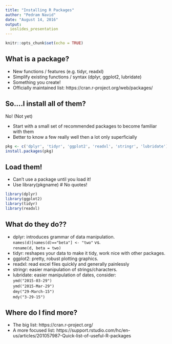 ```yaml
---
title: "Installing R Packages"
author: "Pedram Navid"
date: "August 14, 2016"
output:
  ioslides_presentation
---
```


```r
knitr::opts_chunk$set(echo = TRUE)
```

## What is a package? {.build}
- New functions / features (e.g. tidyr, readxl)
- Simplify existing functions / syntax (dplyr, ggplot2, lubridate)
- Something you create! 
- Officially maintained list: https://cran.r-project.org/web/packages/

## So....I install all of them? {.smaller}
No! (Not yet)

- Start with a small set of recommended packages to become familiar with them
- Better to know a few really well then a lot only superficially

```r
pkg <- c('dplyr', 'tidyr', 'ggplot2', 'readxl', 'stringr', 'lubridate')
install.packages(pkg)
```

## Load them!
- Can't use a package until you load it! 
- Use library(pkgname) # No quotes! 

```r
library(dplyr)
library(ggplot2)
library(tidyr)
library(readxl)
```


## What do they do??
* dplyr: introduces grammar of data manipulation.  
`names(d)[names(d)=="beta"] <- "two"` vs.  
 `rename(d, beta = two)`
* tidyr: reshapes your data to make it tidy, work nice with other packages. 
* ggplot2: pretty, robust plotting graphics. 
* readxl: read excel files quickly and generally painlessly
* stringr: easier manipulation of strings/characters.
* lubridate: easier manipulation of dates, consider:  
`ymd("2015-03-29")  `  
`ymd("2015-Mar-29")  `  
`dmy("29-March-15")  `  
`mdy("3-29-15")  `  


## Where do I find more?
* The big list: https://cran.r-project.org/
* A more focused list: https://support.rstudio.com/hc/en-us/articles/201057987-Quick-list-of-useful-R-packages
